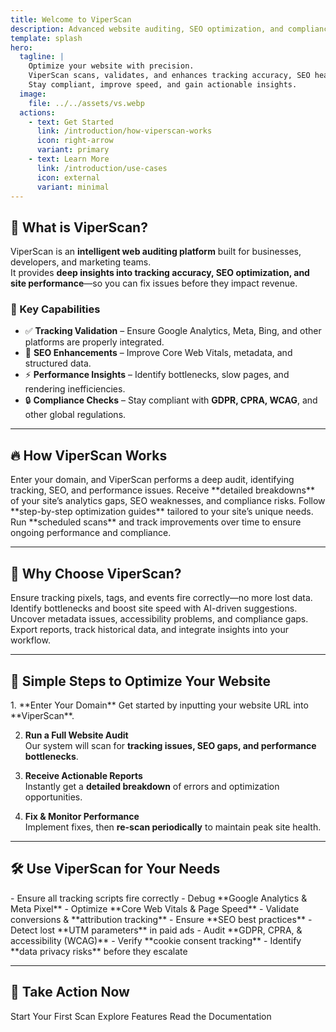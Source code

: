 ```yaml
---
title: Welcome to ViperScan
description: Advanced website auditing, SEO optimization, and compliance monitoring in one powerful tool.
template: splash
hero:
  tagline: |
    Optimize your website with precision.  
    ViperScan scans, validates, and enhances tracking accuracy, SEO health, and performance.  
    Stay compliant, improve speed, and gain actionable insights.
  image:
    file: ../../assets/vs.webp
  actions:
    - text: Get Started
      link: /introduction/how-viperscan-works
      icon: right-arrow
      variant: primary
    - text: Learn More
      link: /introduction/use-cases
      icon: external
      variant: minimal
---
```



## 🚀 What is ViperScan?

ViperScan is an **intelligent web auditing platform** built for businesses, developers, and marketing teams.  
It provides **deep insights into tracking accuracy, SEO optimization, and site performance**—so you can fix issues before they impact revenue.

### **🔑 Key Capabilities**
- ✅ **Tracking Validation** – Ensure Google Analytics, Meta, Bing, and other platforms are properly integrated.
- 🚀 **SEO Enhancements** – Improve Core Web Vitals, metadata, and structured data.
- ⚡ **Performance Insights** – Identify bottlenecks, slow pages, and rendering inefficiencies.
- 🔒 **Compliance Checks** – Stay compliant with **GDPR, CPRA, WCAG**, and other global regulations.

---

## 🔥 How ViperScan Works

<CardGrid stagger>
  <Card title="🔍 Scan Your Website" icon="search">
    Enter your domain, and ViperScan performs a deep audit, identifying tracking, SEO, and performance issues.
  </Card>
  <Card title="📊 Get Actionable Reports" icon="chart-line">
    Receive **detailed breakdowns** of your site’s analytics gaps, SEO weaknesses, and compliance risks.
  </Card>
  <Card title="🛠 Implement Fixes" icon="tools">
    Follow **step-by-step optimization guides** tailored to your site’s unique needs.
  </Card>
  <Card title="📈 Monitor & Improve" icon="repeat">
    Run **scheduled scans** and track improvements over time to ensure ongoing performance and compliance.
  </Card>
</CardGrid>

---

## 🎯 Why Choose ViperScan?

<CardGrid>
  <Card title="✅ Data Accuracy & Validation" icon="check-circle">
    Ensure tracking pixels, tags, and events fire correctly—no more lost data.
  </Card>
  <Card title="⚡ Performance Optimization" icon="speedometer">
    Identify bottlenecks and boost site speed with AI-driven suggestions.
  </Card>
  <Card title="🔍 SEO & Compliance Insights" icon="shield-check">
    Uncover metadata issues, accessibility problems, and compliance gaps.
  </Card>
  <Card title="📢 Custom Reporting & Integrations" icon="layers">
    Export reports, track historical data, and integrate insights into your workflow.
  </Card>
</CardGrid>

---

## 🔧 **Simple Steps to Optimize Your Website**

<Steps>
1. **Enter Your Domain**  
   Get started by inputting your website URL into **ViperScan**.

2. **Run a Full Website Audit**  
   Our system will scan for **tracking issues, SEO gaps, and performance bottlenecks**.

3. **Receive Actionable Reports**  
   Instantly get a **detailed breakdown** of errors and optimization opportunities.

4. **Fix & Monitor Performance**  
   Implement fixes, then **re-scan periodically** to maintain peak site health.
</Steps>

---

## 🛠 **Use ViperScan for Your Needs**

<Tabs>
  <TabItem label="Developers" icon="code">
    - Ensure all tracking scripts fire correctly  
    - Debug **Google Analytics & Meta Pixel**  
    - Optimize **Core Web Vitals & Page Speed**
  </TabItem>
  
  <TabItem label="Marketers" icon="chart-line">
    - Validate conversions & **attribution tracking**  
    - Ensure **SEO best practices**  
    - Detect lost **UTM parameters** in paid ads
  </TabItem>
  
  <TabItem label="Compliance Teams" icon="shield-check">
    - Audit **GDPR, CPRA, & accessibility (WCAG)**  
    - Verify **cookie consent tracking**  
    - Identify **data privacy risks** before they escalate
  </TabItem>
</Tabs>

---

## 🚀 Take Action Now

<LinkButton href="/introduction/how-viperscan-works" variant="primary" icon="right-arrow">
  Start Your First Scan
</LinkButton>

<LinkButton href="/introduction/how-viperscan-works" variant="secondary" icon="open-book">
  Explore Features
</LinkButton>

<LinkButton href="/introduction/how-viperscan-works" variant="minimal" icon="external">
  Read the Documentation
</LinkButton>
